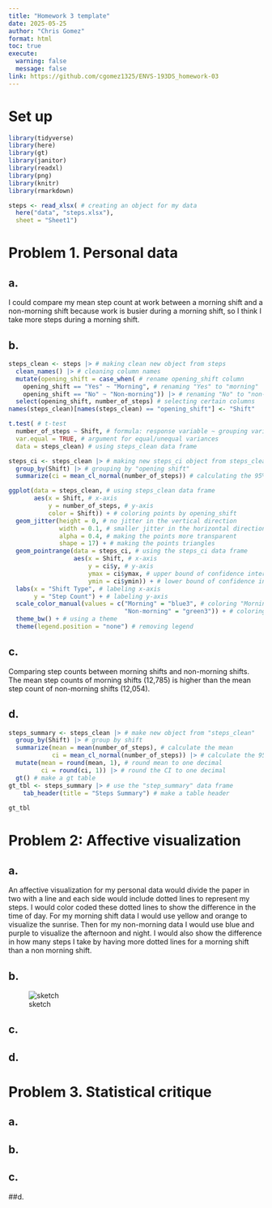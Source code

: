 ```yaml
---
title: "Homework 3 template"
date: 2025-05-25
author: "Chris Gomez"
format: html
toc: true
execute: 
  warning: false
  message: false
link: https://github.com/cgomez1325/ENVS-193DS_homework-03 
---
```


# Set up

```r
library(tidyverse)
library(here)
library(gt)
library(janitor)
library(readxl)
library(png)
library(knitr)
library(rmarkdown)

steps <- read_xlsx( # creating an object for my data
  here("data", "steps.xlsx"),
  sheet = "Sheet1")
```


# Problem 1. Personal data

## a. 

I could compare my mean step count at work between a morning shift and a non-morning shift because work is busier during a morning shift, so I think I take more steps during a morning shift. 

## b. 

```r
steps_clean <- steps |> # making clean new object from steps
  clean_names() |> # cleaning column names
  mutate(opening_shift = case_when( # rename opening_shift column
    opening_shift == "Yes" ~ "Morning", # renaming "Yes" to "morning"
    opening_shift == "No" ~ "Non-morning")) |> # renaming "No" to "non-morning"
  select(opening_shift, number_of_steps) # selecting certain columns 
names(steps_clean)[names(steps_clean) == "opening_shift"] <- "Shift"

t.test( # t-test
  number_of_steps ~ Shift, # formula: response variable ~ grouping variable
  var.equal = TRUE, # argument for equal/unequal variances
  data = steps_clean) # using steps_clean data frame

steps_ci <- steps_clean |> # making new steps_ci object from steps_clean
  group_by(Shift) |> # grouping by "opening shift"
  summarize(ci = mean_cl_normal(number_of_steps)) # calculating the 95% CI

ggplot(data = steps_clean, # using steps_clean data frame 
       aes(x = Shift, # x-axis
           y = number_of_steps, # y-axis
           color = Shift)) + # coloring points by opening_shift
  geom_jitter(height = 0, # no jitter in the vertical direction 
              width = 0.1, # smaller jitter in the horizontal direction 
              alpha = 0.4, # making the points more transparent 
              shape = 17) + # making the points triangles 
  geom_pointrange(data = steps_ci, # using the steps_ci data frame
                  aes(x = Shift, # x-axis
                      y = ci$y, # y-axis
                      ymax = ci$ymax, # upper bound of confidence interval
                      ymin = ci$ymin)) + # lower bound of confidence interval 
  labs(x = "Shift Type", # labeling x-axis
       y = "Step Count") + # labeling y-axis
  scale_color_manual(values = c("Morning" = "blue3", # coloring "Morning" blue
                                "Non-morning" = "green3")) + # coloring "Non-morning" green
  theme_bw() + # using a theme
  theme(legend.position = "none") # removing legend
```

## c. 

Comparing step counts between morning shifts and non-morning shifts. The mean step counts of morning shifts (12,785) is higher than the mean step count of non-morning shifts (12,054).  

## d. 

```r
steps_summary <- steps_clean |> # make new object from "steps_clean"
  group_by(Shift) |> # group by shift
  summarize(mean = mean(number_of_steps), # calculate the mean
            ci = mean_cl_normal(number_of_steps)) |> # calculate the 95% CI
  mutate(mean = round(mean, 1), # round mean to one decimal
         ci = round(ci, 1)) |> # round the CI to one decimal
  gt() # make a gt table
gt_tbl <- steps_summary |> # use the "step_summary" data frame
    tab_header(title = "Steps Summary") # make a table header
  
gt_tbl
```

# Problem 2: Affective visualization 

## a. 

An affective visualization for my personal data would divide the paper in two with a line and each side would include dotted lines to represent my steps. I would color coded these dotted lines to show the difference in the time of day. For my morning shift data I would use yellow and orange to visualize the sunrise. Then for my non-morning data I would use blue and purple to visualize the afternoon and night. I would also show the difference in how many steps I take by having more dotted lines for a morning shift than a non morning shift. 

## b. 

![sketch](/Users/christophergomez/Downloads/ENVS-193DS/github/ENVS-193DS_homework-03/images/IMG_8596.png)



## c. 



## d. 



# Problem 3. Statistical critique 

## a. 



## b.



## c. 



##d. 







